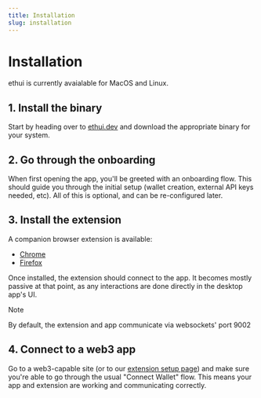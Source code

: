 ```yaml
---
title: Installation
slug: installation
---
```


# Installation

ethui is currently avaialable for MacOS and Linux.

## 1. Install the binary

Start by heading over to [ethui.dev](http://ethui.dev) and download the appropriate binary for your system.

## 2. Go through the onboarding

When first opening the app, you'll be greeted with an onboarding flow. This should guide you through the initial setup (wallet creation, external API keys needed, etc). All of this is optional, and can be re-configured later.

## 3. Install the extension

A companion browser extension is available:

- [Chrome](https://chromewebstore.google.com/detail/ethui/eljobehkpcnpekmbcjiidekjhkbcnpkf)
- [Firefox](https://addons.mozilla.org/en-US/firefox/addon/ethui/)

Once installed, the extension should connect to the app. It becomes mostly passive at that point, as any interactions are done directly in the desktop app's UI.

> [!NOTE]
> By default, the extension and app communicate via websockets' port 9002

## 4. Connect to a web3 app

Go to a web3-capable site (or to our [extension setup page](https://ethui.dev/onboarding/extension)) and make sure you're able to go through the usual "Connect Wallet" flow. This means your app and extension are working and communicating correctly.
